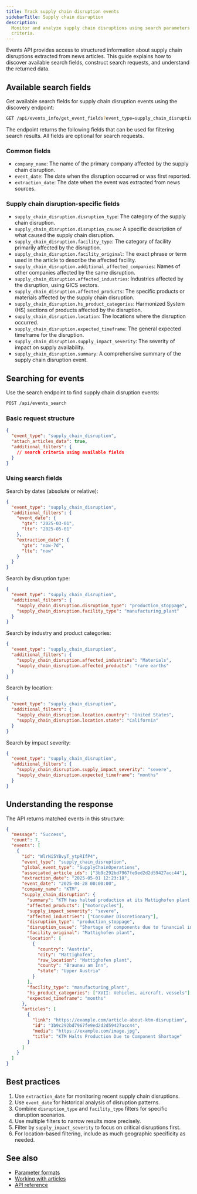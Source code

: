 ```yaml
---
title: Track supply chain disruption events
sidebarTitle: Supply chain disruption
description:
  Monitor and analyze supply chain disruptions using search parameters and field
  criteria.
---
```


Events API provides access to structured information about supply chain
disruptions extracted from news articles. This guide explains how to discover
available search fields, construct search requests, and understand the returned
data.

## Available search fields

Get available search fields for supply chain disruption events using the
discovery endpoint:

```bash
GET /api/events_info/get_event_fields?event_type=supply_chain_disruption
```

The endpoint returns the following fields that can be used for filtering search
results. All fields are optional for search requests.

### Common fields

- `company_name`: The name of the primary company affected by the supply chain
  disruption.
- `event_date`: The date when the disruption occurred or was first reported.
- `extraction_date`: The date when the event was extracted from news sources.

### Supply chain disruption-specific fields

- `supply_chain_disruption.disruption_type`: The category of the supply chain
  disruption.
- `supply_chain_disruption.disruption_cause`: A specific description of what
  caused the supply chain disruption.
- `supply_chain_disruption.facility_type`: The category of facility primarily
  affected by the disruption.
- `supply_chain_disruption.facility_original`: The exact phrase or term used in
  the article to describe the affected facility.
- `supply_chain_disruption.additional_affected_companies`: Names of other
  companies affected by the same disruption.
- `supply_chain_disruption.affected_industries`: Industries affected by the
  disruption, using GICS sectors.
- `supply_chain_disruption.affected_products`: The specific products or
  materials affected by the supply chain disruption.
- `supply_chain_disruption.hs_product_categories`: Harmonized System (HS)
  sections of products affected by the disruption.
- `supply_chain_disruption.location`: The locations where the disruption
  occurred.
- `supply_chain_disruption.expected_timeframe`: The general expected timeframe
  for the disruption.
- `supply_chain_disruption.supply_impact_severity`: The severity of impact on
  supply availability.
- `supply_chain_disruption.summary`: A comprehensive summary of the supply chain
  disruption event.

## Searching for events

Use the search endpoint to find supply chain disruption events:

```bash
POST /api/events_search
```

### Basic request structure

```json
{
  "event_type": "supply_chain_disruption",
  "attach_articles_data": true,
  "additional_filters": {
    // search criteria using available fields
  }
}
```

### Using search fields

Search by dates (absolute or relative):

```json
{
  "event_type": "supply_chain_disruption",
  "additional_filters": {
    "event_date": {
      "gte": "2025-03-01",
      "lte": "2025-05-01"
    },
    "extraction_date": {
      "gte": "now-7d",
      "lte": "now"
    }
  }
}
```

Search by disruption type:

```json
{
  "event_type": "supply_chain_disruption",
  "additional_filters": {
    "supply_chain_disruption.disruption_type": "production_stoppage",
    "supply_chain_disruption.facility_type": "manufacturing_plant"
  }
}
```

Search by industry and product categories:

```json
{
  "event_type": "supply_chain_disruption",
  "additional_filters": {
    "supply_chain_disruption.affected_industries": "Materials",
    "supply_chain_disruption.affected_products": "rare earths"
  }
}
```

Search by location:

```json
{
  "event_type": "supply_chain_disruption",
  "additional_filters": {
    "supply_chain_disruption.location.country": "United States",
    "supply_chain_disruption.location.state": "California"
  }
}
```

Search by impact severity:

```json
{
  "event_type": "supply_chain_disruption",
  "additional_filters": {
    "supply_chain_disruption.supply_impact_severity": "severe",
    "supply_chain_disruption.expected_timeframe": "months"
  }
}
```

## Understanding the response

The API returns matched events in this structure:

```json
{
  "message": "Success",
  "count": 7,
  "events": [
    {
      "id": "WlrNi5YBvyT_ytpRIfP4",
      "event_type": "supply_chain_disruption",
      "global_event_type": "SupplyChainOperations",
      "associated_article_ids": ["3b9c292bd7967fe9ed2d2d59427acc44"],
      "extraction_date": "2025-05-01 12:23:18",
      "event_date": "2025-04-28 00:00:00",
      "company_name": "KTM",
      "supply_chain_disruption": {
        "summary": "KTM has halted production at its Mattighofen plant in Austria due to a shortage of components, stemming from financial instability and a lack of supplier confidence. The production stoppage, which began in April 2025, is expected to last until the end of July 2025...",
        "affected_products": ["motorcycles"],
        "supply_impact_severity": "severe",
        "affected_industries": ["Consumer Discretionary"],
        "disruption_type": "production_stoppage",
        "disruption_cause": "Shortage of components due to financial instability and lack of supplier confidence",
        "facility_original": "Mattighofen plant",
        "location": [
          {
            "country": "Austria",
            "city": "Mattighofen",
            "raw_location": "Mattighofen plant",
            "county": "Braunau am Inn",
            "state": "Upper Austria"
          }
        ],
        "facility_type": "manufacturing_plant",
        "hs_product_categories": ["XVII: Vehicles, aircraft, vessels"],
        "expected_timeframe": "months"
      },
      "articles": [
        {
          "link": "https://example.com/article-about-ktm-disruption",
          "id": "3b9c292bd7967fe9ed2d2d59427acc44",
          "media": "https://example.com/image.jpg",
          "title": "KTM Halts Production Due to Component Shortage"
        }
      ]
    }
  ]
}
```

## Best practices

1. Use `extraction_date` for monitoring recent supply chain disruptions.
2. Use `event_date` for historical analysis of disruption patterns.
3. Combine `disruption_type` and `facility_type` filters for specific disruption
   scenarios.
4. Use multiple filters to narrow results more precisely.
5. Filter by `supply_impact_severity` to focus on critical disruptions first.
6. For location-based filtering, include as much geographic specificity as
   needed.

## See also

- [Parameter formats](/v3/events/overview/parameter-formats)
- [Working with articles](/v3/events/overview/working-with-articles)
- [API reference](/v3/events/endpoints)
